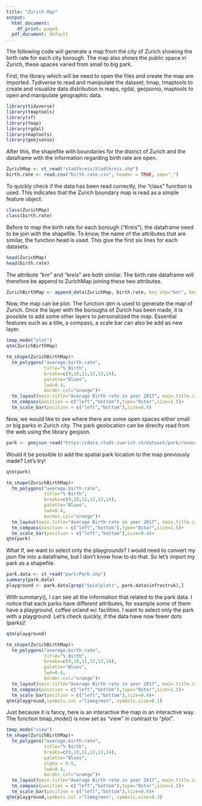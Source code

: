 ```yaml
---
title: "Zurich Map"
output:
  html_document:
    df_print: paged
  pdf_document: default
---
```


The following code will generate a map from the city of Zurich showing the birth rate for each city borough. The map also shows the public space in Zurich, these spaces varied from small to big park. 

First, the library which will be need to open the files and create the map are imported. Tydiverse to read and manipulate the dataset, tmap, tmaptools to create and visualize data distribution in maps, rgdal, geojsonio, maptools to open and manipulate geographic data. 

```r
library(tidyverse)
library(tmaptools)
library(sf)
library(tmap)
library(rgdal)
library(maptools)
library(geojsonio)
```

After this, the shapefile with boundaries for the district of Zurich and the dataframe with the information regarding birth rate are open. 
```r
ZurichMap <- st_read("stadtkreis/Stadtkreis.shp")
birth.rate <- read.csv("birth.rate.csv", header = TRUE, sep=",")
```

To quickly check if the data has been read correctly, the "class" function is used. This indicates that the Zurich boundary map is read as a simple feature object. 

```r
class(ZurichMap)
class(birth.rate)
```

Before to map the birth rate for each borough ("Kreis"), the dataframe need to be join with the shapefile. To know, the name of the attributes that are similar, the function head is used. This give the first six lines for each datasets. 

```r
head(ZurichMap)
head(birth.rate)
```

The attribute "knr" and "kreis" are both similar. The birth.rate dataframe will therefore be append to ZurichMap joining these two attributes. 

```r
ZurichBirthMap <- append_data(ZurichMap, birth.rate, key.shp="knr", key.data="kreis")
```
Now, the map can be plot. The function qtm is used to generate the map of Zurich. Once the layer with the boroughs of Zurich has been made, it is possible to add some other layers to personalized the map. Essential features such as a title, a compass, a scale bar can also be add as new layer.  

```r
tmap_mode("plot")
qtm(ZurichBirthMap)
```
```r
tm_shape(ZurichBirthMap)+
  tm_polygons("average.birth.rate",
              title="% Birth",
              breaks=c(9,10,11,12,13,14),
              palette="Blues",
              lwd=0.4,
              border.col="orange")+
  tm_layout(main.title="Average Birth rate in year 2017", main.title.size=1, main.title.position = c("center","top"), frame=FALSE, legend.frame = TRUE,legend.frame.lwd = 0.5, legend.outside=TRUE, legend.title.size = 0.8, legend.position = c("right","bottom"))+
  tm_compass(position = c("left","bottom"),type="8star",size=1.5)+
  tm_scale_bar(position = c("left","bottom"),size=0.4)
```
Now, we would like to see where there are some open spaces either small or big parks in Zurich city. 
The park geolocation can be direclty read from the web using the library geojson.

```r
park <- geojson_read("https://data.stadt-zuerich.ch/dataset/park/resource/570b4622-eb7a-4ad3-8b4f-028d30b6cb8c/download/park.json", what="sp")
```
Would it be possible to add the spatial park location to the map previously made? Let's try!
```r
qtm(park)
```
```r
tm_shape(ZurichBirthMap)+
  tm_polygons("average.birth.rate",
              title="% Birth",
              breaks=c(9,10,11,12,13,14),
              palette="Blues",
              lwd=0.4,
              border.col="orange")+
  tm_layout(main.title="Average Birth rate in year 2017", main.title.size=1, main.title.position = c("center","top"), frame=FALSE, legend.frame = TRUE,legend.frame.lwd = 0.5, legend.outside=TRUE, legend.title.size = 0.8, legend.position = c("right","bottom"))+
  tm_compass(position = c("left","bottom"),type="8star",size=1.5)+
  tm_scale_bar(position = c("left","bottom"),size=0.4)+
qtm(park)
```
What if, we want to select only the playgrounds? I would need to convert my json file into a dataframe, but I don't know how to do that. So let's import my park as a shapefile. 
```r
park.data <- st_read("park/Park.shp")
summary(park.data)
playground <- park.data[grep("Spielplatz", park.data$infrastruk),]
```
With summary(), I can see all the information that related to the park data. I notice that each parks have different attributes, for example some of them have a playground, coffee or/and wc facilities. I want to select only the park with a playground. 
Let's check quickly, if the data have now fewer dots (parks)!
```r
qtm(playground)
```

```r
tm_shape(ZurichBirthMap)+
  tm_polygons("average.birth.rate",
              title="% Birth",
              breaks=c(9,10,11,12,13,14),
              palette="Blues",
              lwd=0.4,
              border.col="orange")+
  tm_layout(main.title="Average Birth rate in year 2017", main.title.size=1, main.title.position = c("center","top"), frame=FALSE, legend.frame = TRUE,legend.frame.lwd = 0.5, legend.outside=TRUE, legend.title.size = 0.8, legend.position = c("right","bottom"))+
  tm_compass(position = c("left","bottom"),type="8star",size=1.5)+
  tm_scale_bar(position = c("left","bottom"),size=0.4)+
qtm(playground,symbols.col ="limegreen", symbols.size=0.1)
```

Just because it is fancy, here is an interactive the map in an interactive way. The function tmap_mode() is now set as "view" in contrast to "plot". 

```r
tmap_mode("view")
tm_shape(ZurichBirthMap)+
  tm_polygons("average.birth.rate",
              title="% Birth",
              breaks=c(9,10,11,12,13,14),
              palette="Blues",
              alpha = 0.5,
              lwd=0.4,
              border.col="orange")+
  tm_layout(main.title="Average Birth rate in year 2017", main.title.size=1, main.title.position = c("center","top"), frame=FALSE, legend.frame = TRUE,legend.frame.lwd = 0.5, legend.outside=TRUE, legend.title.size = 0.8, legend.position = c("right","bottom"))+
  tm_compass(position = c("left","bottom"),type="8star",size=1.5)+
  tm_scale_bar(position = c("left","bottom"),size=0.4)+
qtm(playground,symbols.col ="limegreen", symbols.size=0.3)
```
